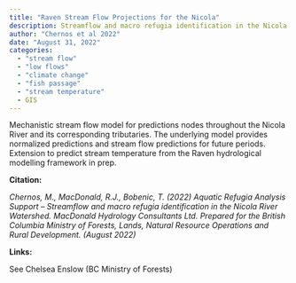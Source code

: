 ```yaml
---
title: "Raven Stream Flow Projections for the Nicola"
description: Streamflow and macro refugia identification in the Nicola River Watershed
author: "Chernos et al 2022"
date: "August 31, 2022"
categories:
  - "stream flow"
  - "low flows"
  - "climate change"
  - "fish passage"
  - "stream temperature"
  - GIS
---
```


Mechanistic stream flow model for predictions nodes throughout the Nicola River and its corresponding tributaries. The underlying model provides normalized predictions and stream flow predictions for future periods. Extension to predict stream temperature from the Raven hydrological modelling framework in prep.

**Citation:**

*Chernos, M., MacDonald, R.J., Bobenic, T. (2022) Aquatic Refugia Analysis Support -- Streamflow and macro refugia identification in the Nicola River Watershed. MacDonald Hydrology Consultants Ltd. Prepared for the British Columbia Ministry of Forests, Lands, Natural Resource Operations and Rural Development. (August 2022)*

**Links:**

See Chelsea Enslow (BC Ministry of Forests)
